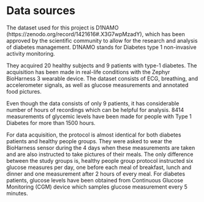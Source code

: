 # Data sources

The dataset used for this project is D1NAMO (https://zenodo.org/record/1421616#.X3G7wpMzadY), which has been approved by the scientific community to allow for the research and analysis of diabetes management. D1NAMO stands for Diabetes type 1 non-invasive activity monitoring.

They acquired 20 healthy subjects and 9 patients with type-1 diabetes. The acquisition has been made in real-life conditions with the Zephyr BioHarness 3 wearable device. The dataset consists of ECG, breathing, and accelerometer signals, as well as glucose measurements and annotated food pictures.

Even though the data consists of only 9 patients, it has considerable number of hours of recordings which can be helpful for analysis. 8414 measurements of glycemic levels have been made for people with Type 1 Diabetes for more than 1500 hours.

For data acquisition, the protocol is almost identical for both diabetes patients and healthy people groups. They were asked to wear the BioHarness sensor during the 4 days when these measurements are taken and are also instructed to take pictures of their meals. The only difference between the study groups is, healthy people group protocol instructed six glucose measures per day, one before each meal of breakfast, lunch and dinner and one measurement after 2 hours of every meal. For diabetes patients, glucose levels have been obtained from Continuous Glucose Monitoring (CGM) device which samples glucose measurement every 5 minutes.
